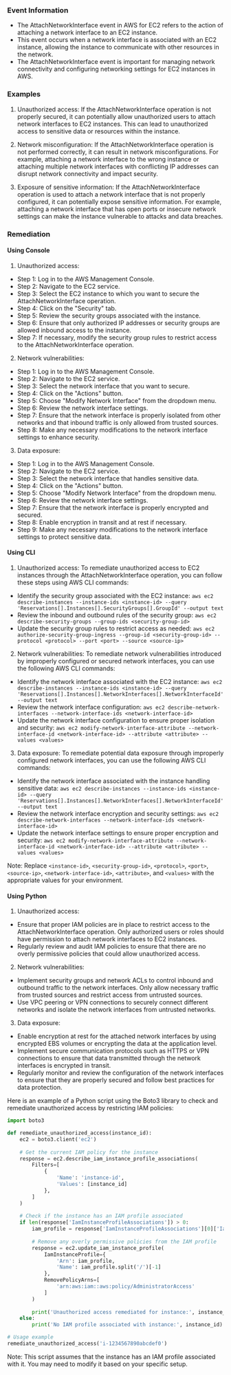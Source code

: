 
### Event Information

- The AttachNetworkInterface event in AWS for EC2 refers to the action of attaching a network interface to an EC2 instance.
- This event occurs when a network interface is associated with an EC2 instance, allowing the instance to communicate with other resources in the network.
- The AttachNetworkInterface event is important for managing network connectivity and configuring networking settings for EC2 instances in AWS.


### Examples

1. Unauthorized access: If the AttachNetworkInterface operation is not properly secured, it can potentially allow unauthorized users to attach network interfaces to EC2 instances. This can lead to unauthorized access to sensitive data or resources within the instance.

2. Network misconfiguration: If the AttachNetworkInterface operation is not performed correctly, it can result in network misconfigurations. For example, attaching a network interface to the wrong instance or attaching multiple network interfaces with conflicting IP addresses can disrupt network connectivity and impact security.

3. Exposure of sensitive information: If the AttachNetworkInterface operation is used to attach a network interface that is not properly configured, it can potentially expose sensitive information. For example, attaching a network interface that has open ports or insecure network settings can make the instance vulnerable to attacks and data breaches.

### Remediation

#### Using Console

1. Unauthorized access:
- Step 1: Log in to the AWS Management Console.
- Step 2: Navigate to the EC2 service.
- Step 3: Select the EC2 instance to which you want to secure the AttachNetworkInterface operation.
- Step 4: Click on the "Security" tab.
- Step 5: Review the security groups associated with the instance.
- Step 6: Ensure that only authorized IP addresses or security groups are allowed inbound access to the instance.
- Step 7: If necessary, modify the security group rules to restrict access to the AttachNetworkInterface operation.

2. Network vulnerabilities:
- Step 1: Log in to the AWS Management Console.
- Step 2: Navigate to the EC2 service.
- Step 3: Select the network interface that you want to secure.
- Step 4: Click on the "Actions" button.
- Step 5: Choose "Modify Network Interface" from the dropdown menu.
- Step 6: Review the network interface settings.
- Step 7: Ensure that the network interface is properly isolated from other networks and that inbound traffic is only allowed from trusted sources.
- Step 8: Make any necessary modifications to the network interface settings to enhance security.

3. Data exposure:
- Step 1: Log in to the AWS Management Console.
- Step 2: Navigate to the EC2 service.
- Step 3: Select the network interface that handles sensitive data.
- Step 4: Click on the "Actions" button.
- Step 5: Choose "Modify Network Interface" from the dropdown menu.
- Step 6: Review the network interface settings.
- Step 7: Ensure that the network interface is properly encrypted and secured.
- Step 8: Enable encryption in transit and at rest if necessary.
- Step 9: Make any necessary modifications to the network interface settings to protect sensitive data.

#### Using CLI

1. Unauthorized access: To remediate unauthorized access to EC2 instances through the AttachNetworkInterface operation, you can follow these steps using AWS CLI commands:

- Identify the security group associated with the EC2 instance: `aws ec2 describe-instances --instance-ids <instance-id> --query 'Reservations[].Instances[].SecurityGroups[].GroupId' --output text`
- Review the inbound and outbound rules of the security group: `aws ec2 describe-security-groups --group-ids <security-group-id>`
- Update the security group rules to restrict access as needed: `aws ec2 authorize-security-group-ingress --group-id <security-group-id> --protocol <protocol> --port <port> --source <source-ip>`

2. Network vulnerabilities: To remediate network vulnerabilities introduced by improperly configured or secured network interfaces, you can use the following AWS CLI commands:

- Identify the network interface associated with the EC2 instance: `aws ec2 describe-instances --instance-ids <instance-id> --query 'Reservations[].Instances[].NetworkInterfaces[].NetworkInterfaceId' --output text`
- Review the network interface configuration: `aws ec2 describe-network-interfaces --network-interface-ids <network-interface-id>`
- Update the network interface configuration to ensure proper isolation and security: `aws ec2 modify-network-interface-attribute --network-interface-id <network-interface-id> --attribute <attribute> --values <values>`

3. Data exposure: To remediate potential data exposure through improperly configured network interfaces, you can use the following AWS CLI commands:

- Identify the network interface associated with the instance handling sensitive data: `aws ec2 describe-instances --instance-ids <instance-id> --query 'Reservations[].Instances[].NetworkInterfaces[].NetworkInterfaceId' --output text`
- Review the network interface encryption and security settings: `aws ec2 describe-network-interfaces --network-interface-ids <network-interface-id>`
- Update the network interface settings to ensure proper encryption and security: `aws ec2 modify-network-interface-attribute --network-interface-id <network-interface-id> --attribute <attribute> --values <values>`

Note: Replace `<instance-id>`, `<security-group-id>`, `<protocol>`, `<port>`, `<source-ip>`, `<network-interface-id>`, `<attribute>`, and `<values>` with the appropriate values for your environment.

#### Using Python

1. Unauthorized access:
- Ensure that proper IAM policies are in place to restrict access to the AttachNetworkInterface operation. Only authorized users or roles should have permission to attach network interfaces to EC2 instances.
- Regularly review and audit IAM policies to ensure that there are no overly permissive policies that could allow unauthorized access.

2. Network vulnerabilities:
- Implement security groups and network ACLs to control inbound and outbound traffic to the network interfaces. Only allow necessary traffic from trusted sources and restrict access from untrusted sources.
- Use VPC peering or VPN connections to securely connect different networks and isolate the network interfaces from untrusted networks.

3. Data exposure:
- Enable encryption at rest for the attached network interfaces by using encrypted EBS volumes or encrypting the data at the application level.
- Implement secure communication protocols such as HTTPS or VPN connections to ensure that data transmitted through the network interfaces is encrypted in transit.
- Regularly monitor and review the configuration of the network interfaces to ensure that they are properly secured and follow best practices for data protection.

Here is an example of a Python script using the Boto3 library to check and remediate unauthorized access by restricting IAM policies:

```python
import boto3

def remediate_unauthorized_access(instance_id):
    ec2 = boto3.client('ec2')
    
    # Get the current IAM policy for the instance
    response = ec2.describe_iam_instance_profile_associations(
        Filters=[
            {
                'Name': 'instance-id',
                'Values': [instance_id]
            },
        ]
    )
    
    # Check if the instance has an IAM profile associated
    if len(response['IamInstanceProfileAssociations']) > 0:
        iam_profile = response['IamInstanceProfileAssociations'][0]['IamInstanceProfile']['Arn']
        
        # Remove any overly permissive policies from the IAM profile
        response = ec2.update_iam_instance_profile(
            IamInstanceProfile={
                'Arn': iam_profile,
                'Name': iam_profile.split('/')[-1]
            },
            RemovePolicyArns=[
                'arn:aws:iam::aws:policy/AdministratorAccess'
            ]
        )
        
        print('Unauthorized access remediated for instance:', instance_id)
    else:
        print('No IAM profile associated with instance:', instance_id)

# Usage example
remediate_unauthorized_access('i-1234567890abcdef0')
```

Note: This script assumes that the instance has an IAM profile associated with it. You may need to modify it based on your specific setup.

